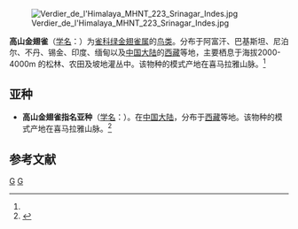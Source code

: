 {{Speciesbox 
| status = LC
| status_system = IUCN3.1
| status_ref = <ref name=iucn>{{cite iucn|url=https://www.iucnredlist.org/details/22720344/0 |title=''Carduelis spinoides'' |author=BirdLife International |author-link=BirdLife International |year=2012 |access-date=26 November 2013|ref=harv}}</ref>
| genus = Chloris (bird)
| species = spinoides
| image = Chloris spinoides, ZOO Praha 471.jpg
| binomial_authority = (Vigors, 1831))<ref name='id4144'>{{cite web| url =http://www.bioinfo.cn/db05/BjdwSpecies.php?action=view&id=4144| title =高山金翅雀| work =《中国动物物种编目数据库》| publisher =中国科学院微生物研究所| author =中国科学院动物研究所| accessdate =2009-04-04| deadurl =yes| archiveurl =https://web.archive.org/web/20160305044450/http://www.bioinfo.cn/db05/BjdwSpecies.php?action=view&id=4144| archivedate =2016-03-05}}</ref>
}}
[[File:Verdier_de_l'Himalaya_MHNT_223_Srinagar_Indes.jpg|thumb]]

'''高山金翅雀'''（[[学名|学名]]：{{lang|la|''Carduelis spinoides''}}）为[[雀科|雀科]][[绿金翅雀属|绿金翅雀属]]的[[鸟类|鸟类]]。分布于阿富汗、巴基斯坦、尼泊尔、不丹、锡金、印度、缅甸以及[[中国大陆|中国大陆]]的[[西藏|西藏]]等地，主要栖息于海拔2000-4000m 的松林、农田及坡地灌丛中。该物种的模式产地在喜马拉雅山脉。<ref name='id4144'/>

==亚种==
*'''高山金翅雀指名亚种'''（[[学名|学名]]：{{lang|la|''Carduelis spinoides spinoides''}}）。在[[中国大陆|中国大陆]]，分布于[[西藏|西藏]]等地。该物种的模式产地在喜马拉雅山脉。<ref name='id4145'>{{cite web| url =http://www.bioinfo.cn/db05/BjdwSpecies.php?action=view&id=4145| title =高山金翅雀指名亚种| work =《中国动物物种编目数据库》| publisher =中国科学院微生物研究所| author =中国科学院动物研究所| accessdate =2009-04-04| deadurl =yes| archiveurl =https://web.archive.org/web/20160305051239/http://www.bioinfo.cn/db05/BjdwSpecies.php?action=view&id=4145| archivedate =2016-03-05}}</ref>

== 参考文献 ==
{{reflist}}

{{Taxonbar}}
[[Category:绿金翅雀属|G]]
[[Category:1831年描述的鸟类|G]]